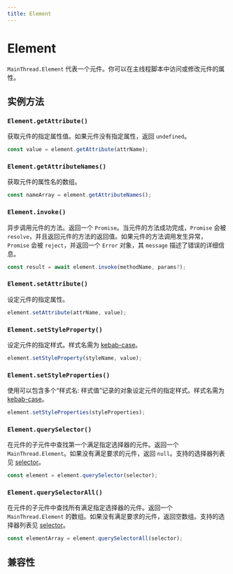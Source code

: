 ```yaml
---
title: Element
---
```


# Element

`MainThread.Element` 代表一个元件。你可以在主线程脚本中访问或修改元件的属性。

## 实例方法

### `Element.getAttribute()`

获取元件的指定属性值。如果元件没有指定属性，返回 `undefined`。

```ts
const value = element.getAttribute(attrName);
```

### `Element.getAttributeNames()`

获取元件的属性名的数组。

```ts
const nameArray = element.getAttributeNames();
```

### `Element.invoke()`

异步调用元件的方法。返回一个 `Promise`。当元件的方法成功完成，`Promise` 会被 `resolve`，并且返回元件的方法的返回值。如果元件的方法调用发生异常，`Promise` 会被 `reject`，并返回一个 `Error` 对象，其 `message` 描述了错误的详细信息。

```ts
const result = await element.invoke(methodName, params?);
```

### `Element.setAttribute()`

设定元件的指定属性。

```ts
element.setAttribute(attrName, value);
```

### `Element.setStyleProperty()`

设定元件的指定样式。样式名需为 [kebab-case](https://developer.mozilla.org/en-US/docs/Glossary/Kebab_case)。

```ts
element.setStyleProperty(styleName, value);
```

### `Element.setStyleProperties()`

使用可以包含多个“样式名: 样式值”记录的对象设定元件的指定样式。样式名需为 [kebab-case](https://developer.mozilla.org/en-US/docs/Glossary/Kebab_case)。

```ts
element.setStyleProperties(styleProperties);
```

### `Element.querySelector()`

在元件的子元件中查找第一个满足指定选择器的元件。返回一个 `MainThread.Element`。如果没有满足要求的元件，返回 `null`。支持的选择器列表见 [selector](../selector-query/selector-query-select#selector)。

```ts
const element = element.querySelector(selector);
```

### `Element.querySelectorAll()`

在元件的子元件中查找所有满足指定选择器的元件。返回一个 `MainThread.Element` 的数组。如果没有满足要求的元件，返回空数组。支持的选择器列表见 [selector](../selector-query/selector-query-select#selector)。

```ts
const elementArray = element.querySelectorAll(selector);
```

## 兼容性


<LegacyCompatTable metadata="lynx-api/main-thread/Element" />
